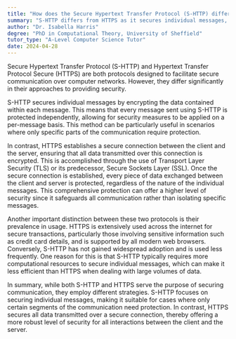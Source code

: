 ```yaml
---
title: "How does the Secure Hypertext Transfer Protocol (S-HTTP) differ from HTTPS?"
summary: "S-HTTP differs from HTTPS as it secures individual messages, while HTTPS creates a secure connection for all transmitted data."
author: "Dr. Isabella Harris"
degree: "PhD in Computational Theory, University of Sheffield"
tutor_type: "A-Level Computer Science Tutor"
date: 2024-04-28
---
```


Secure Hypertext Transfer Protocol (S-HTTP) and Hypertext Transfer Protocol Secure (HTTPS) are both protocols designed to facilitate secure communication over computer networks. However, they differ significantly in their approaches to providing security.

S-HTTP secures individual messages by encrypting the data contained within each message. This means that every message sent using S-HTTP is protected independently, allowing for security measures to be applied on a per-message basis. This method can be particularly useful in scenarios where only specific parts of the communication require protection.

In contrast, HTTPS establishes a secure connection between the client and the server, ensuring that all data transmitted over this connection is encrypted. This is accomplished through the use of Transport Layer Security (TLS) or its predecessor, Secure Sockets Layer (SSL). Once the secure connection is established, every piece of data exchanged between the client and server is protected, regardless of the nature of the individual messages. This comprehensive protection can offer a higher level of security since it safeguards all communication rather than isolating specific messages.

Another important distinction between these two protocols is their prevalence in usage. HTTPS is extensively used across the internet for secure transactions, particularly those involving sensitive information such as credit card details, and is supported by all modern web browsers. Conversely, S-HTTP has not gained widespread adoption and is used less frequently. One reason for this is that S-HTTP typically requires more computational resources to secure individual messages, which can make it less efficient than HTTPS when dealing with large volumes of data.

In summary, while both S-HTTP and HTTPS serve the purpose of securing communication, they employ different strategies. S-HTTP focuses on securing individual messages, making it suitable for cases where only certain segments of the communication need protection. In contrast, HTTPS secures all data transmitted over a secure connection, thereby offering a more robust level of security for all interactions between the client and the server.
    